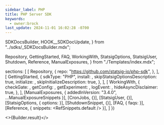 ```yaml
---
sidebar_label: PHP
title: PHP Server SDK
keywords:
  - owner:brock
last_update: 2024-11-01 16:02:28 -0700
---
```


  SDKDocsBuilder,
  HOOK__SDKDocUpdate,
} from "../sdks/_SDKDocsBuilder.mdx";

  Repository,
  GettingStarted,
  FAQ,
  WorkingWith,
  StatsigOptions,
  StatsigUser,
  Shutdown,
  Reference,
  ManualExposures,
} from "./Templates/index.mdx";




  sections: [
    [
      Repository,
      {
        repo: "https://github.com/statsig-io/php-sdk",
      },
    ],
    [
      GettingStarted,
      {
        sdkType: "PHP",
        install: <Install />,
        skipStatsigOptionsDescription: true,
        initialize: <Initialize />,
        skipInitializeDescription: true,
      },
    ],
    [
      WorkingWith,
      {
        checkGate: <CheckGate />,
        getConfig: <GetConfig />,
        getExperiment: <GetExperiment />,
        logEvent: <LogEvent />,
        hideAsyncDisclaimer: true,
      },
    ],
    [ManualExposures, { addedInVersion: "3.4.0", ...ManualExposureSnippets }],
    [CronJobs, {}],
    [StatsigUser, {}],
    [StatsigOptions, { options: <Options /> }],
    [ShutdownSnippet, {}],
    [FAQ, { faqs: <MoreFAQs /> }],
    [Reference, { snippets: <RefSnippets.default /> }],
  ]
})


<>{Builder.result}</>

